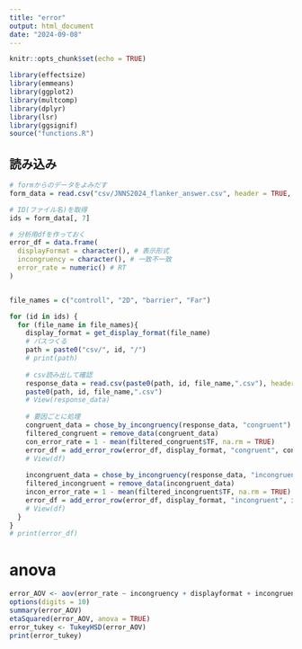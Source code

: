 ```yaml
---
title: "error"
output: html_document
date: "2024-09-08"
---
```


```r
knitr::opts_chunk$set(echo = TRUE)
```

```r
library(effectsize)
library(emmeans)
library(ggplot2)
library(multcomp)
library(dplyr)
library(lsr)
library(ggsignif)
source("functions.R")
```

## 読み込み

```r
# formからのデータをよみだす
form_data = read.csv("csv/JNNS2024_flanker_answer.csv", header = TRUE, sep = ",")

# ID(ファイル名)を取得
ids = form_data[, 7]

# 分析用dfを作っておく
error_df = data.frame(
  displayFormat = character(), # 表示形式
  incongruency = character(), # 一致不一致
  error_rate = numeric() # RT
)


file_names = c("controll", "2D", "barrier", "Far")
```

```r
for (id in ids) {
  for (file_name in file_names){
    display_format = get_display_format(file_name)
    # パスつくる
    path = paste0("csv/", id, "/")
    # print(path)
    
    # csv読み出して確認
    response_data = read.csv(paste0(path, id, file_name,".csv"), header = TRUE, sep = ",")
    paste0(path, id, file_name,".csv")
    # View(response_data)
    
    # 要因ごとに処理
    congruent_data = chose_by_incongruency(response_data, "congruent")
    filtered_congruent = remove_data(congruent_data)
    con_error_rate = 1 - mean(filtered_congruent$TF, na.rm = TRUE)
    error_df = add_error_row(error_df, display_format, "congruent", con_error_rate)
    # View(df)
    
    incongruent_data = chose_by_incongruency(response_data, "incongruent")
    filtered_incongruent = remove_data(incongruent_data)
    incon_error_rate = 1 - mean(filtered_incongruent$TF, na.rm = TRUE)
    error_df = add_error_row(error_df, display_format, "incongruent", incon_error_rate)
    # View(df)
  }
}
# print(error_df)
```

# anova

```r
error_AOV <- aov(error_rate ~ incongruency + displayformat + incongruency * displayformat, data = error_df)
options(digits = 10)
summary(error_AOV)
etaSquared(error_AOV, anova = TRUE)
error_tukey <- TukeyHSD(error_AOV)
print(error_tukey)
```
